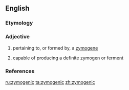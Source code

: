 ==English==

===Etymology===
{{confix|zymo|genic|lang=en}}

===Adjective===
{{en-adj|-}}

# {{context|biology|lang=en}} pertaining to, or formed by, a [[zymogene]] 
# {{context|biology|lang=en}} capable of producing a definite zymogen or ferment

===References===
{{Webster 1913}}

[[ru:zymogenic]]
[[ta:zymogenic]]
[[zh:zymogenic]]